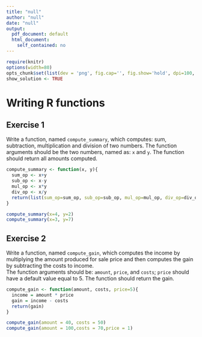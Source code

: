 ```yaml
---
title: "null"
author: "null"
date: "null"
output:
  pdf_document: default
  html_document:
    self_contained: no
---
```


```r
require(knitr) 
options(width=80)
opts_chunk$set(list(dev = 'png', fig.cap='', fig.show='hold', dpi=100, fig.width=3, fig.height=2.5, fig.pos='H!'))#, fig.path="figures/lm-"))
show_solution <- TRUE
```
 
# Writing R functions
## Exercise 1

Write a function, named `compute_summary`, which computes: sum, subtraction, multiplication and division of two numbers. The function arguments should be the two numbers, named as: `x` and `y`. The function should return all amounts computed. 

```r
compute_summary <- function(x, y){
  sum_op <- x+y
  sub_op <- x-y
  mul_op <- x*y
  div_op <- x/y
  return(list(sum_op=sum_op, sub_op=sub_op, mul_op=mul_op, div_op=div_op))
}

compute_summary(x=4, y=2)
compute_summary(x=3, y=7)
```

## Exercise 2

Write a function, named `compute_gain`, which computes the income by multiplying the amount produced for sale price and then computes the gain by subtracting the costs to income.  
The function arguments should be: `amount`, `price`, and `costs`; `price` should have a default value equal to 5. The function should return the gain.

```r
compute_gain <- function(amount, costs, price=5){
  income = amount * price
  gain = income - costs
  return(gain)  
}

compute_gain(amount = 40, costs = 50)
compute_gain(amount = 100,costs = 70,price = 1)

```

